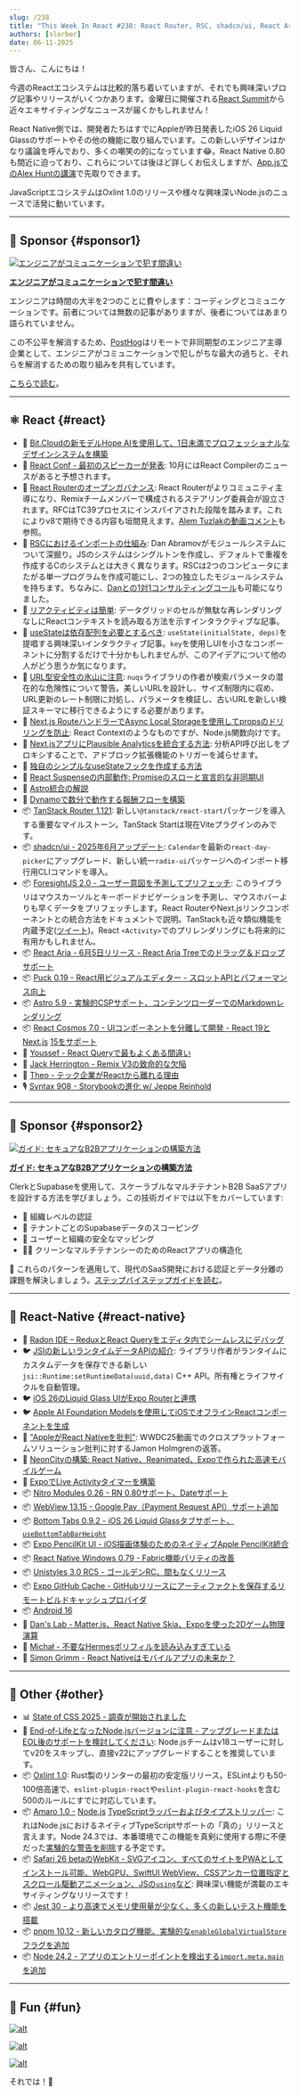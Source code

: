 ```yaml
---
slug: /238
title: "This Week In React #238: React Router, RSC, shadcn/ui, React Aria, TanStack, ForesightJS, Cosmos | iOS 26, JSI, Nitro, WebView, Windows, Tabs, PencilKit | Node, Oxlint, Amaro, Jest, WebKit, pnpm"
authors: [slorber]
date: 06-11-2025
---
```


皆さん、こんにちは！

今週のReactエコシステムは比較的落ち着いていますが、それでも興味深いブログ記事やリリースがいくつかあります。金曜日に開催される[React Summit](https://reactsummit.com/)から近々エキサイティングなニュースが届くかもしれません！

React Native側では、開発者たちはすでにAppleが昨日発表したiOS 26 Liquid Glassのサポートやその他の機能に取り組んでいます。この新しいデザインはかなり議論を呼んでおり、多くの嘲笑の的になっています😂。React Native 0.80も間近に迫っており、これらについては後ほど詳しくお伝えしますが、[App.jsでのAlex Huntの講演](https://www.youtube.com/live/UTaJlqhTk2g?t=6520s)で先取りできます。

JavaScriptエコシステムはOxlint 1.0のリリースや様々な興味深いNode.jsのニュースで活発に動いています。

<!-- truncate -->


<Support />

***

## 💸 Sponsor {#sponsor1}

[![エンジニアがコミュニケーションで犯す間違い](/emails/issues/238/getwrong.jpg)](https://go.posthog.com/twir-jun11)

**[エンジニアがコミュニケーションで犯す間違い](https://go.posthog.com/twir-jun11)**

エンジニアは時間の大半を2つのことに費やします：コーディングとコミュニケーションです。前者については無数の記事がありますが、後者についてはあまり語られていません。

この不公平を解消するため、[PostHog](https://go.posthog.com/twir-jun11-ph)はリモートで非同期型のエンジニア主導企業として、エンジニアがコミュニケーションで犯しがちな最大の過ちと、それらを解消するための取り組みを共有しています。

[こちらで読む](https://go.posthog.com/twir-jun11)。

***

## ⚛️ React {#react}

* 💸 [Bit.Cloudの新モデルHope AIを使用して、1日未満でプロフェッショナルなデザインシステムを構築](https://bit.cloud/solutions/design-systems?utm_source=ThisWeekInReact\&campaign=DesignSystem)
* 🦋 [React Conf - 最初のスピーカーが発表](https://bsky.app/profile/react.dev/post/3lqxleaezcs2p): 10月にはReact Compilerのニュースがあると予想されます。
* 📣 [React Routerのオープンガバナンス](https://remix.run/blog/rr-governance): React Routerがよりコミュニティ主導になり、Remixチームメンバーで構成されるステアリング委員会が設立されます。RFCはTC39プロセスにインスパイアされた段階を踏みます。これによりv8で期待できる内容も垣間見えます。[Alem Tuzlakの動画コメント](https://www.youtube.com/watch?v=qh2TRkNnyVw)も参照。
* 📜 [RSCにおけるインポートの仕組み](https://overreacted.io/how-imports-work-in-rsc/): Dan Abramovがモジュールシステムについて深掘り。JSのシステムはシングルトンを作成し、デフォルトで重複を作成するCのシステムとは大きく異なります。RSCは2つのコンピュータにまたがる単一プログラムを作成可能にし、2つの独立したモジュールシステムを持ちます。ちなみに、[Danとの1対1コンサルティングコール](https://overreacted.io/im-doing-a-little-consulting/)も可能になりました。
* 📜 [リアクティビティは簡単](https://romgrk.com/posts/reactivity-is-easy/): データグリッドのセルが無駄な再レンダリングなしにReactコンテキストを読み取る方法を示すインタラクティブな記事。
* 📜 [useStateは依存配列を必要とするべき](https://bikeshedd.ing/posts/use_state_should_require_a_dependency_array/): `useState(initialState, deps)`を提唱する興味深いインタラクティブ記事。`key`を使用しUIを小さなコンポーネントに分割するだけで十分かもしれませんが、このアイデアについて他の人がどう思うか気になります。
* 📜 [URL型安全性の氷山に注意](https://nuqs.47ng.com/blog/beware-the-url-type-safety-iceberg): `nuqs`ライブラリの作者が検索パラメータの潜在的な危険性について警告。美しいURLを設計し、サイズ制限内に収め、URL更新のレート制限に対処し、パラメータを検証し、古いURLを新しい検証スキーマに移行できるようにする必要があります。
* 📜 [Next.js RouteハンドラーでAsync Local Storageを使用してpropsのドリリングを防止](https://www.nico.fyi/blog/async-local-storage-to-prevent-props-drilling): React Contextのようなものですが、Node.js関数向けです。
* 📜 [Next.jsアプリにPlausible Analyticsを統合する方法](https://mxd.codes/articles/how-to-integrate-plausible-analytics-in-a-next-js-app-without-getting-blocked): 分析API呼び出しをプロキシすることで、アドブロック拡張機能のトリガーを減らせます。
* 📜 [独自のシンプルなuseStateフックを作成する方法](https://www.deepintodev.com/blog/how-to-create-your-own-simple-use-state-hook)
* 📜 [React Suspenseの内部動作: Promiseのスローと宣言的な非同期UI](https://www.epicreact.dev/how-react-suspense-works-under-the-hood-throwing-promises-and-declarative-async-ui-plbrh)
* 📜 [Astro統合の解説](https://lou.gg/blog/astro-integrations-explained)
* 💸 [Dynamoで数分で動作する報酬フローを構築](https://whitelabel-loyalty.com/products/dynamo/?utm_source=email\&utm_medium=newsletter\&utm_campaign=react)
* 📦 [TanStack Router 1.121](https://github.com/TanStack/router/discussions/2863#discussioncomment-13104960): 新しい`@tanstack/react-start`パッケージを導入する重要なマイルストーン。TanStack Startは現在Viteプラグインのみです。
* 📦 [shadcn/ui - 2025年6月アップデート](https://ui.shadcn.com/docs/changelog): `Calendar`を最新の`react-day-picker`にアップグレード、新しい統一`radix-ui`パッケージへのインポート移行用CLIコマンドを導入。
* 📦 [ForesightJS 2.0 - ユーザー意図を予測してプリフェッチ](https://foresightjs.com/): このライブラリはマウスカーソルとキーボードナビゲーションを予測し、マウスホバーよりも早くデータをプリフェッチします。React RouterやNext.jsリンクコンポーネントとの統合方法をドキュメントで説明。TanStackも近々類似機能を内蔵予定([ツイート](https://x.com/tannerlinsley/status/1908723776650355111))。React `<Activity>`でのプリレンダリングにも将来的に有用かもしれません。
* 📦 [React Aria - 6月5日リリース - React Aria Treeでのドラッグ＆ドロップサポート](https://react-spectrum.adobe.com/releases/2025-06-05.html)
* 📦 [Puck 0.19 - React用ビジュアルエディター - スロットAPIとパフォーマンス向上](https://puckeditor.com/blog/puck-019)
* 📦 [Astro 5.9 - 実験的CSPサポート、コンテンツローダーでのMarkdownレンダリング](https://astro.build/blog/astro-590/)
* 📦 [React Cosmos 7.0 - UIコンポーネントを分離して開発 - React 19と](https://github.com/react-cosmos/react-cosmos/releases/tag/v7.0.0) [Next.js](http://Next.js) [15をサポート](https://github.com/react-cosmos/react-cosmos/releases/tag/v7.0.0)
* 🎥 [Youssef - React Queryで最もよくある間違い](https://www.youtube.com/watch?v=JVcZLEFaC2M)
* 🎥 [Jack Herrington - Remix V3の致命的な欠陥](https://www.youtube.com/watch?v=5SPqO6NR_Bg)
* 🎥 [Theo - テック企業がReactから離れる理由](https://www.youtube.com/watch?v=HBpOzj-iBUg)
* 🎙️ [Syntax 908 - Storybookの進化 w/ Jeppe Reinhold](https://syntax.fm/show/908/storybook-has-evolved-w-jeppe-reinhold)

<SubscribeFormEmbed placement="middle" />

***

## 💸 Sponsor {#sponsor2}

[![ガイド: セキュアなB2Bアプリケーションの構築方法](/emails/issues/238/LinkedInReddit.jpg)](https://go.clerk.com/vKxY0Sv)

**[ガイド: セキュアなB2Bアプリケーションの構築方法](https://go.clerk.com/vKxY0Sv)**

ClerkとSupabaseを使用して、スケーラブルなマルチテナントB2B SaaSアプリを設計する方法を学びましょう。この技術ガイドでは以下をカバーしています:

* 🔐 組織レベルの認証
* 👥 テナントごとのSupabaseデータのスコーピング
* 🧩 ユーザーと組織の安全なマッピング
* 🧑‍💻 クリーンなマルチテナンシーのためのReactアプリの構造化

🚀 これらのパターンを適用して、現代のSaaS開発における認証とデータ分離の課題を解決しましょう。[ステップバイステップガイドを読む](https://go.clerk.com/vKxY0Sv)。

***

## 📱 React-Native {#react-native}

* 💸 [Radon IDE – ReduxとReact Queryをエディタ内でシームレスにデバッグ](https://ide.swmansion.com/?utm_source=thisweekinreact.com)
* 🐦 [JSIの新しいランタイムデータAPIの紹介](https://x.com/tmikov/status/1932149053116313703): ライブラリ作者がランタイムにカスタムデータを保存できる新しい`jsi::Runtime:setRuntimeData(uuid,data)` C++ API。所有権とライフサイクルを自動管理。
* 🐦 [iOS 26のLiquid Glass UIがExpo Routerと連携](https://x.com/Baconbrix/status/1932194950403232110)
* 🐦 [Apple AI Foundation Modelsを使用してiOSでオフラインReactコンポーネントを生成](https://x.com/Baconbrix/status/1932385006321860909)
* 🧵 ["AppleがReact Nativeを批判"](https://x.com/jamonholmgren/status/1932200003096990131): WWDC25動画でのクロスプラットフォームソリューション批判に対するJamon Holmgrenの返答。
* 📜 [NeonCityの構築: React Native、Reanimated、Expoで作られた高速モバイルゲーム](https://expo.dev/blog/mobile-game-development-with-expo)
* 📜 [ExpoでLive Activityタイマーを構築](https://tarikpinarci.com/blog/expo-live-activity-timer)
* 📦 [Nitro Modules 0.26 - RN 0.80サポート、Dateサポート](https://github.com/mrousavy/nitro/releases/tag/v0.26.0)
* 📦 [WebView 13.15 - Google Pay（Payment Request API）サポート追加](https://github.com/react-native-webview/react-native-webview/releases/tag/v13.15.0)
* 📦 [Bottom Tabs 0.9.2 - iOS 26 Liquid Glassタブサポート、`useBottomTabBarHeight`](https://github.com/callstackincubator/react-native-bottom-tabs/releases/tag/react-native-bottom-tabs%400.9.2)
* 📦 [Expo PencilKit UI - iOS描画体験のためのネイティブApple PencilKit統合](https://github.com/tarikfp/expo-pencilkit-ui)
* 📦 [React Native Windows 0.79 - Fabric機能パリティの改善](https://github.com/microsoft/react-native-windows/releases/tag/react-native-windows_v0.79.0)
* 📦 [Unistyles 3.0 RC5 - ゴールデンRC、間もなくリリース](https://github.com/jpudysz/react-native-unistyles/releases/tag/v3.0.0-rc.5)
* 📦 [Expo GitHub Cache - GitHubリリースにアーティファクトを保存するリモートビルドキャッシュプロバイダ](https://github.com/Robert27/expo-github-cache)
* 📦 [Android 16](https://blog.google/products/android/android-16/)
* 🎥 [Dan's Lab - Matter.js、React Native Skia、Expoを使った2Dゲーム物理演算](https://www.youtube.com/watch?v=fxxaOu6pLnU)
* 🎥 [Michał - 不要なHermesポリフィルを読み込みすぎている](https://www.youtube.com/watch?v=_Yo1kHz7h_I)
* 🎥 [Simon Grimm - React Nativeはモバイルアプリの未来か？](https://www.youtube.com/watch?v=r9pmtMmbHus)

***

## 🔀 Other {#other}

* 📊 [State of CSS 2025 - 調査が開始されました](https://survey.devographics.com/en-US/survey/state-of-css/2025)
* 📜 [End-of-LifeとなったNode.jsバージョンに注意 - アップグレードまたはEOL後のサポートを検討してください](https://nodejs.org/en/blog/announcements/node-18-eol-support): Node.jsチームはv18ユーザーに対してv20をスキップし、直接v22にアップグレードすることを推奨しています。
* 📦 [Oxlint 1.0](https://oxc.rs/blog/2025-06-10-oxlint-stable): Rust製のリンターの最初の安定版リリース。ESLintよりも50-100倍高速で、`eslint-plugin-react`や`eslint-plugin-react-hooks`を含む500のルールにすでに対応しています。
* 📦 [Amaro 1.0 -](https://github.com/nodejs/amaro/releases/tag/v1.0.0) [Node.js](http://Node.js) [TypeScriptラッパーおよびタイプストリッパー](https://github.com/nodejs/amaro/releases/tag/v1.0.0): これはNode.jsにおけるネイティブTypeScriptサポートの「真の」リリースと言えます。Node 24.3では、本番環境でこの機能を真剣に使用する際に不便だった[実験的な警告を削除](https://github.com/nodejs/node/pull/58643)する予定です。
* 📦 [Safari 26 betaのWebKit - SVGアイコン、すべてのサイトをPWAとしてインストール可能、WebGPU、SwiftUI WebView、CSSアンカー位置指定とスクロール駆動アニメーション、JSの`using`など](https://webkit.org/blog/16993/news-from-wwdc25-web-technology-coming-this-fall-in-safari-26-beta/): 興味深い機能が満載のエキサイティングなリリースです！
* 📦 [Jest 30 - より高速でメモリ使用量が少なく、多くの新しいテスト機能を搭載](https://jestjs.io/blog/2025/06/04/jest-30)
* 📦 [pnpm 10.12 - 新しいカタログ機能、実験的な`enableGlobalVirtualStore`フラグを追加](https://github.com/pnpm/pnpm/releases/tag/v10.12.1)
* 📦 [Node 24.2 - アプリのエントリーポイントを検出する`import.meta.main`を追加](https://nodejs.org/en/blog/release/v24.2.0)

***

## 🤭 Fun {#fun}

[![alt](/emails/issues/238/meme.jpg)](https://x.com/thekitze/status/1932132390937530421)

[![alt](/emails/issues/238/meme2.jpg)](https://x.com/cedric_dev/status/1932553258121457808)

[![alt](/emails/issues/238/meme3.jpg)](https://x.com/thymikee/status/1932123405459075466)

それでは！👋